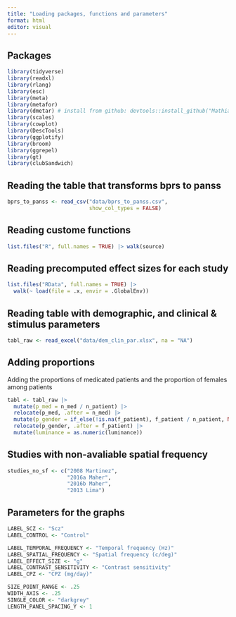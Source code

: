 ```yaml
---
title: "Loading packages, functions and parameters"
format: html
editor: visual
---
```


## Packages

```r
library(tidyverse)
library(readxl)
library(rlang)
library(esc)
library(meta)
library(metafor)
library(dmetar) # install from github: devtools::install_github("MathiasHarrer/dmetar")
library(scales)
library(cowplot)
library(DescTools)
library(ggplotify)
library(broom)
library(ggrepel)
library(gt)
library(clubSandwich)
```

## Reading the table that transforms bprs to panss

```r
bprs_to_panss <- read_csv("data/bprs_to_panss.csv",
                          show_col_types = FALSE) 
```

## Reading custome functions

```r
list.files("R", full.names = TRUE) |> walk(source)
```

## Reading precomputed effect sizes for each study

```r
list.files("RData", full.names = TRUE) |> 
  walk(~ load(file = .x, envir = .GlobalEnv))
```

## Reading table with demographic, and clinical & stimulus parameters

```r
tabl_raw <- read_excel("data/dem_clin_par.xlsx", na = "NA")
```

## Adding proportions

Adding the proportions of medicated patients and the proportion of females among patients

```r
tabl <- tabl_raw |> 
  mutate(p_med = n_med / n_patient) |> 
  relocate(p_med, .after = n_med) |>
  mutate(p_gender = if_else(!is.na(f_patient), f_patient / n_patient, NA)) |> 
  relocate(p_gender, .after = f_patient) |> 
  mutate(luminance = as.numeric(luminance))
```

## Studies with non-avaliable spatial frequency

```r
studies_no_sf <- c("2008 Martinez",
                   "2016a Maher", 
                   "2016b Maher", 
                   "2013 Lima")
```

## Parameters for the graphs

```r
LABEL_SCZ <- "Scz"
LABEL_CONTROL <- "Control"

LABEL_TEMPORAL_FREQUENCY <- "Temporal frequency (Hz)"
LABEL_SPATIAL_FREQUENCY <- "Spatial frequency (c/deg)"
LABEL_EFFECT_SIZE <- "g"
LABEL_CONTRAST_SENSITIVITY <- "Contrast sensitivity"
LABEL_CPZ <- "CPZ (mg/day)"

SIZE_POINT_RANGE <- .25
WIDTH_AXIS <- .25
SINGLE_COLOR <- "darkgrey"
LENGTH_PANEL_SPACING_Y <- 1
```

